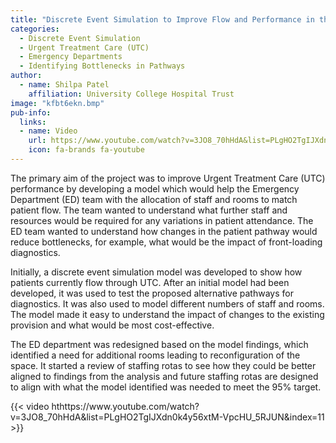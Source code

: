 ```yaml
---
title: "Discrete Event Simulation to Improve Flow and Performance in the Urgent Treatment Centre"
categories:
  - Discrete Event Simulation
  - Urgent Treatment Care (UTC)
  - Emergency Departments
  - Identifying Bottlenecks in Pathways
author:
  - name: Shilpa Patel
    affiliation: University College Hospital Trust
image: "kfbt6ekn.bmp"
pub-info:
  links:
  - name: Video
    url: https://www.youtube.com/watch?v=3JO8_70hHdA&list=PLgHO2TgIJXdn0k4y56xtM-VpcHU_5RJUN&index=11
    icon: fa-brands fa-youtube
---
```


The primary aim of the project was to improve Urgent Treatment Care (UTC) performance by developing a model which would help the Emergency Department (ED) team with the allocation of staff and rooms to match patient flow. The team wanted to understand what further staff and resources would be required for any variations in patient attendance. The ED team wanted to understand how changes in the patient pathway would reduce bottlenecks, for example, what would be the impact of front-loading diagnostics. 

Initially, a discrete event simulation model was developed to show how patients currently flow through UTC. After an initial model had been developed, it was used to test the proposed alternative pathways for diagnostics. It was also used to model different numbers of staff and rooms. The model made it easy to understand the impact of changes to the existing provision and what would be most cost-effective. 

The ED department was redesigned based on the model findings, which identified a need for additional rooms leading to reconfiguration of the space. It started a review of staffing rotas to see how they could be better aligned to findings from the analysis and future staffing rotas are designed to align with what the model identified was needed to meet the 95% target.

{{< video hthttps://www.youtube.com/watch?v=3JO8_70hHdA&list=PLgHO2TgIJXdn0k4y56xtM-VpcHU_5RJUN&index=11 >}}
